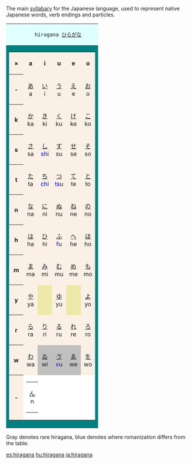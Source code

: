 The main [[syllabary]] for the Japanese language, used to represent native Japanese words, verb endings and particles.

<table border=0 cellspacing=0 cellpadding=0>
<tr><td bgcolor=lightcyan colspan=6 align=center>
	 hiragana [[ひらがな]]
</td>
<tr><td bgcolor=teal>
	<table border=0 cellspacing=1 cellpadding=4>
	<tr align=center bgcolor="linen">
		<th>&times;</th>
		<th>&nbsp;a&nbsp;</th>
		<th>&nbsp;i&nbsp;</th>
		<th>&nbsp;u&nbsp;</th>
		<th>&nbsp;e&nbsp;</th>
		<th>&nbsp;o&nbsp;</th>
	</tr>
	<tr align=center bgcolor="linen">
		<th>&nbsp;-&nbsp;</th>
		<td>[[あ]]<br> a </td>
		<td>[[い]]<br> i </td>
		<td>[[う]]<br> u </td>
		<td>[[え]]<br> e </td>
		<td>[[お]]<br> o </td>
	</tr>
	<tr align=center bgcolor="linen">
		<th>&nbsp;k&nbsp;</th>
		<td>[[か]]<br> ka </td>
		<td>[[き]]<br> ki </td>
		<td>[[く]]<br> ku </td>
		<td>[[け]]<br> ke </td>
		<td>[[こ]]<br> ko </td>
	</tr>
	<tr align=center valign=center bgcolor="linen">
		<th>&nbsp;s&nbsp;</th>
		<td>[[さ]]<br> sa </td>
		<td>[[し]]<br>
		<font color=blue>sh</font>i</td>
		<td>[[す]]<br> su </td>
		<td>[[せ]]<br> se </td>
		<td>[[そ]]<br> so </td>
	</tr>
	<tr align=center bgcolor="linen">
		<th>&nbsp;t&nbsp;</th>
		<td>[[た]]<br> ta </td>
		<td>[[ち]]<br>
		<font color=blue>ch</font>i</td>
		<td>[[つ]]<br>
		<font color=blue>ts</font>u</td>
		<td>[[て]]<br> te </td>
		<td>[[と]]<br> to </td>
	</tr>
	<tr align=center bgcolor="linen">
		<th>&nbsp;n&nbsp;</th>
		<td>[[な]]<br> na </td>
		<td>[[に]]<br> ni </td>
		<td>[[ぬ]]<br> nu </td>
		<td>[[ね]]<br> ne </td>
		<td>[[の]]<br> no </td>
	</tr>
	<tr align=center bgcolor="linen">
		<th>&nbsp;h&nbsp;</th>
		<td>[[は]]<br> ha </td>
		<td>[[ひ]]<br> hi </td>
		<td>[[ふ]]<br>
		<font color=blue>f</font>u</td>
		<td>[[へ]]<br> he </td>
		<td>[[ほ]]<br> ho </td>
	</tr>
	<tr align=center bgcolor="linen">
		<th>&nbsp;m&nbsp;</th>
		<td>[[ま]]<br> ma </td>
		<td>[[み]]<br> mi </td>
		<td>[[む]]<br> mu </td>
		<td>[[め]]<br> me </td>
		<td>[[も]]<br> mo </td>
	</tr>
	<tr align=center bgcolor="linen">
		<th>&nbsp;y&nbsp;</th>
		<td>[[や]]<br> ya </td>
		<td bgcolor="palegoldenrod">			</td>
		<td>[[ゆ]]<br> yu </td>
		<td bgcolor="palegoldenrod">			</td>
		<td>[[よ]]<br> yo </td>
	</tr>
	<tr align=center bgcolor="linen">
		<th>&nbsp;r&nbsp;</th>
		<td>[[ら]]<br> ra </td>
		<td>[[り]]<br> ri </td>
		<td>[[る]]<br> ru </td>
		<td>[[れ]]<br> re </td>
		<td>[[ろ]]<br> ro </td>
	</tr>
	<tr align=center bgcolor="linen">
		<th>&nbsp;w&nbsp;</th>
		<td>[[わ]]<br> wa </td>
		<td bgcolor="silver">[[ゐ]]<br> wi </td>
		<td bgcolor="silver">[[ゔ]]<br> <font color=blue>v</font>u</td>
		<td bgcolor="silver">[[ゑ]]<br> we </td>
		<td>[[を]]<br> wo </td>
		</td>
	</tr>
	<tr align=center bgcolor="linen">
		<th>&nbsp;-&nbsp;</th>
		<td colspan=5 bgcolor="white" align="right">
			<table border=0 cellspacing=0 cellpadding=1>
			<tr align=center>
			<td>[[ん]]<br> n	</td>
			</tr>
			</table>
		</td>
	</tr>
	</table>
</td>
</tr>
</table>

Gray denotes rare hiragana, blue denotes where romanization differs from the table.

[[es:hiragana]]
[[hu:hiragana]]
[[ja:hiragana]]